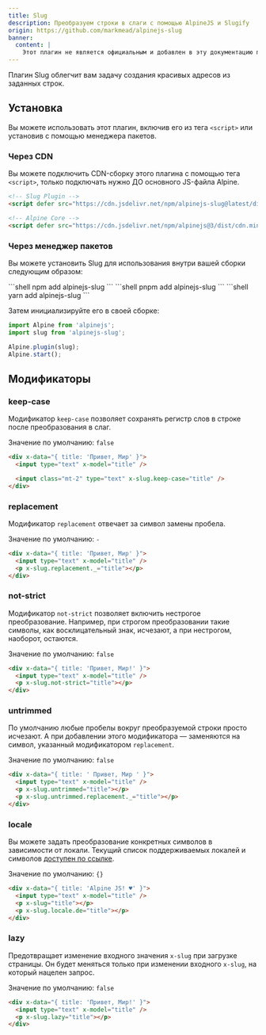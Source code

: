 ```yaml
---
title: Slug
description: Преобразуем строки в слаги с помощью AlpineJS и Slugify
origin: https://github.com/markmead/alpinejs-slug
banner:
  content: |
    Этот плагин не является официальным и добавлен в эту документацию переводчиком.
---
```


Плагин Slug облегчит вам задачу создания красивых адресов из заданных строк.

## Установка

Вы можете использовать этот плагин, включив его из тега `<script>` или установив с помощью менеджера пакетов.

### Через CDN

Вы можете подключить CDN-сборку этого плагина с помощью тега `<script>`, только подключать нужно ДО основного JS-файла Alpine.

```html
<!-- Slug Plugin -->
<script defer src="https://cdn.jsdelivr.net/npm/alpinejs-slug@latest/dist/slug.min.js"></script>

<!-- Alpine Core -->
<script defer src="https://cdn.jsdelivr.net/npm/alpinejs@3/dist/cdn.min.js"></script>
```

### Через менеджер пакетов

Вы можете установить Slug для использования внутри вашей сборки следующим образом:


<Tabs>
  <TabItem label="npm">
    ```shell
    npm add alpinejs-slug
    ```
  </TabItem>
  <TabItem label="pnpm">
    ```shell
    pnpm add alpinejs-slug
    ```
  </TabItem>
  <TabItem label="yarn">
    ```shell
    yarn add alpinejs-slug
    ```
  </TabItem>
</Tabs>

Затем инициализируйте его в своей сборке:

```js {2, 4}
import Alpine from 'alpinejs';
import slug from 'alpinejs-slug';

Alpine.plugin(slug);
Alpine.start();
```

## Модификаторы

### keep-case

Модификатор `keep-case` позволяет сохранять регистр слов в строке после преобразования в слаг.

Значение по умолчанию: `false`

```html live "keep-case"
<div x-data="{ title: 'Привет, Мир' }">
  <input type="text" x-model="title" />

  <input class="mt-2" type="text" x-slug.keep-case="title" />
</div>
```

### replacement

Модификатор `replacement` отвечает за символ замены пробела.

Значение по умолчанию: `-`

```html live "replacement"
<div x-data="{ title: 'Привет, Мир' }">
  <input type="text" x-model="title" />
  <p x-slug.replacement._="title"></p>
</div>
```

### not-strict

Модификатор `not-strict` позволяет включить нестрогое преобразование. Например, при строгом преобразовании такие символы, как восклицательный знак, исчезают, а при нестрогом, наоборот, остаются.

Значение по умолчанию: `false`

```html live "not-strict"
<div x-data="{ title: 'Привет, Мир!' }">
  <input type="text" x-model="title" />
  <p x-slug.not-strict="title"></p>
</div>
```

### untrimmed

По умолчанию любые пробелы вокруг преобразуемой строки просто исчезают. А при добавлении этого модификатора — заменяются на символ, указанный модификатором `replacement`.

Значение по умолчанию: `false`

```html live "untrimmed"
<div x-data="{ title: ' Привет, Мир ' }">
  <input type="text" x-model="title" />
  <p x-slug.untrimmed="title"></p>
  <p x-slug.untrimmed.replacement._="title"></p>
</div>
```

### locale

Вы можете задать преобразование конкретных символов в зависимости от локали. Текущий список поддерживаемых локалей и символов [доступен по ссылке](https://github.com/simov/slugify/blob/master/config/locales.json).

Значение по умолчанию: `{}`

```html "locale"
<div x-data="{ title: 'Alpine JS! ♥' }">
  <input type="text" x-model="title" />
  <p x-slug="title"></p>
  <p x-slug.locale.de="title"></p>
</div>
```

### lazy

Предотвращает изменение входного значения `x-slug` при загрузке страницы. Он будет меняться только при изменении входного `x-slug`, на который нацелен запрос.

Значение по умолчанию: `false`

```html live "lazy"
<div x-data="{ title: 'Привет, Мир!' }">
  <input type="text" x-model="title" />
  <p x-slug.lazy="title"></p>
</div>
```
